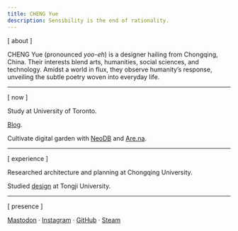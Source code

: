 ```yaml
---
title: CHENG Yue
description: Sensibility is the end of rationality.
---
```


[ about ]

CHENG Yue (pronounced _yoo-eh_) is a designer hailing from Chongqing, China. Their interests blend arts, humanities, social sciences, and technology. Amidst a world in flux, they observe humanity’s response, unveiling the subtle poetry woven into everyday life.

---

[ now ]

Study at University of Toronto.

[Blog](/blog).

Cultivate digital garden with [NeoDB](https://neodb.social/users/me@me.not.cy) and [Are.na](https://are.na/ivork-chan).

---

[ experience ]

Researched architecture and planning at Chongqing University.

Studied [design](/craft) at Tongji University.

---

[ presence ]

[Mastodon](https://me.not.cy) · [Instagram](https://find.cy.sb/instagram) · [GitHub](https://find.cy.sb/github) · [Steam](https://find.cy.sb/steam)
